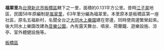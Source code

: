 {{Coord|25.0288075|121.4834647|source:GoogleMaps|display=title}}
{{ROC Village or Li Info|
City/CountyName=新北市|
DivName=板橋區|
Village/LiName=福翠|
Village/Li=里|
OldName =|
Longitude =|
Latitude =|
AreaTotal =0.131|
HouseholdTotal=574|
PopTotal =1,516|
YearMonth=2013年1月|
Head =陳嘉生|
Male =|
Female =|
Sub =17|
Website =|
Neighbors =|
MapLocation =|
Address =田單街49巷1弄6號|
DataSource =
}}

'''福翠里'''為[[台灣|台灣]][[新北市|新北市]][[板橋區_(台灣)|板橋區]]轄下之一里，面積約0.131平方公里。昔時[[江子翠|江子翠]]地區，民國58年原編制是[[嵐翠里|嵐翠里]]，63年里分編為福翠里。本里原本是板橋區第一座社區，原名五福新村，名聞全台之[[大同水上樂園|大同水上樂園]]建在旁邊，同時使周邊繁榮起來。後大同水上樂園改建為[[音樂公園|音樂公園]]，內有露天舞台、噴泉、荷蘭鐘、遊樂設施、涼亭、室外體健設施等。

{{新北市板橋區}}

[[Category:新北市的里|板橋區]]